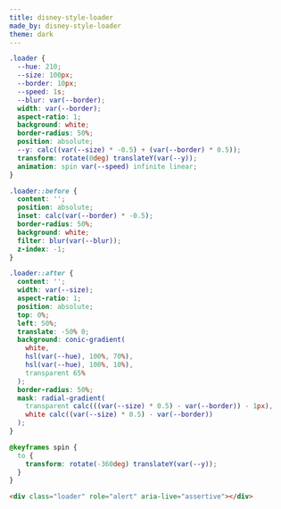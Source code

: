 ```yaml
---
title: disney-style-loader
made_by: disney-style-loader
theme: dark
---
```


```css
.loader {
  --hue: 210;
  --size: 100px;
  --border: 10px;
  --speed: 1s;
  --blur: var(--border);
  width: var(--border);
  aspect-ratio: 1;
  background: white;
  border-radius: 50%;
  position: absolute;
  --y: calc((var(--size) * -0.5) + (var(--border) * 0.5));
  transform: rotate(0deg) translateY(var(--y));
  animation: spin var(--speed) infinite linear;
}

.loader::before {
  content: '';
  position: absolute;
  inset: calc(var(--border) * -0.5);
  border-radius: 50%;
  background: white;
  filter: blur(var(--blur));
  z-index: -1;
}

.loader::after {
  content: '';
  width: var(--size);
  aspect-ratio: 1;
  position: absolute;
  top: 0%;
  left: 50%;
  translate: -50% 0;
  background: conic-gradient(
    white,
    hsl(var(--hue), 100%, 70%),
    hsl(var(--hue), 100%, 10%),
    transparent 65%
  );
  border-radius: 50%;
  mask: radial-gradient(
    transparent calc(((var(--size) * 0.5) - var(--border)) - 1px),
    white calc((var(--size) * 0.5) - var(--border))
  );
}

@keyframes spin {
  to {
    transform: rotate(-360deg) translateY(var(--y));
  }
}
```

```html
<div class="loader" role="alert" aria-live="assertive"></div>
```
